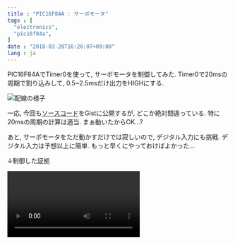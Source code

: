 ```yaml
---
title : "PIC16F84A : サーボモータ"
tags : [
  "electronics",
  "pic16f84a",
]
date : "2018-03-20T16:26:07+09:00"
lang : ja
---
```



PIC16F84AでTimer0を使って, サーボモータを制御してみた.
Timer0で20msの周期で割り込みして, 0.5~2.5msだけ出力をHIGHにする.

![配線の様子](./servo-1.jpg)

一応, 今回も[ソースコード](https://gist.github.com/xiupos/1ea44fd9f3cc07e0533092fa847bb244)をGistに公開するが, どこか絶対間違っている. 特に20msの周期の計算は適当. まぁ動いたからOK...?

あと, サーボモータをただ動かすだけでは寂しいので, デジタル入力にも挑戦. デジタル入力は予想以上に簡単. もっと早くにやっておけばよかった...

↓制御した証拠

<Video src="servo-1.mp4" loop />

デジタル入力のために, [16F84Aボード](/blog/pic16f84a/board/)を少し修正. 2×3のピンヘッダはサーボモータ用だったが, そもそも4つもサーボモータを持ってないので, 片方を取り除いてタクトスイッチを配置, ピンヘッダとジャンパピンも追加して, リセットボタンと併用にしてみたりと, いろいろ工夫してみた.

![後から修正すると回路図を書くのが面倒](./servo-2.jpg)
